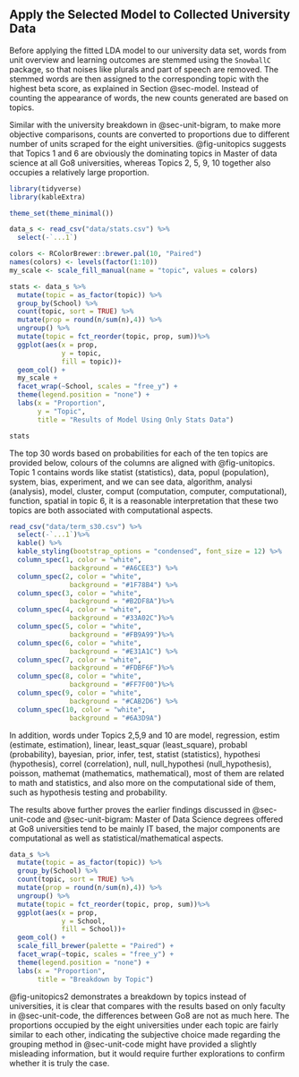 ## Apply the Selected Model to Collected University Data {#sec-unitopic}

Before applying the fitted LDA model to our university data set, words from unit overview and learning outcomes are stemmed using the `SnowballC` package, so that noises like plurals and part of speech are removed. The stemmed words are then assigned to the corresponding topic with the highest beta score, as explained in Section @sec-model. Instead of counting the appearance of words, the new counts generated are based on topics.

Similar with the university breakdown in @sec-unit-bigram, to make more objective comparisons, counts are converted to proportions due to different number of units scraped for the eight universities. @fig-unitopics suggests that Topics 1 and 6 are obviously the dominating topics in Master of data science at all Go8 universities, whereas Topics 2, 5, 9, 10 together also occupies a relatively large proportion. 

```r
library(tidyverse)
library(kableExtra)

theme_set(theme_minimal())

data_s <- read_csv("data/stats.csv") %>% 
  select(-`...1`)

colors <- RColorBrewer::brewer.pal(10, "Paired")
names(colors) <- levels(factor(1:10))
my_scale <- scale_fill_manual(name = "topic", values = colors)  

stats <- data_s %>% 
  mutate(topic = as_factor(topic)) %>% 
  group_by(School) %>% 
  count(topic, sort = TRUE) %>%
  mutate(prop = round(n/sum(n),4)) %>% 
  ungroup() %>% 
  mutate(topic = fct_reorder(topic, prop, sum))%>% 
  ggplot(aes(x = prop,
             y = topic,
             fill = topic))+
  geom_col() +
  my_scale +
  facet_wrap(~School, scales = "free_y") +
  theme(legend.position = "none") +
  labs(x = "Proportion",
       y = "Topic",
       title = "Results of Model Using Only Stats Data")
```


```r
stats
```

The top 30 words based on probabilities for each of the ten topics are provided below, colours of the columns are aligned with @fig-unitopics. Topic 1 contains words like statist (statistics), data, popul (population), system, bias, experiment, and we can see data, algorithm, analysi (analysis), model, cluster, comput (computation, computer, computational), function, spatial in topic 6, it is a reasonable interpretation that these two topics are both associated with computational aspects.

```r
read_csv("data/term_s30.csv") %>% 
  select(-`...1`)%>% 
  kable() %>% 
  kable_styling(bootstrap_options = "condensed", font_size = 12) %>% 
  column_spec(1, color = "white",
               background = "#A6CEE3") %>% 
  column_spec(2, color = "white",
               background = "#1F78B4") %>% 
  column_spec(3, color = "white",
               background = "#B2DF8A")%>% 
  column_spec(4, color = "white",
               background = "#33A02C")%>% 
  column_spec(5, color = "white",
               background = "#FB9A99")%>% 
  column_spec(6, color = "white",
               background = "#E31A1C") %>% 
  column_spec(7, color = "white",
               background = "#FDBF6F")%>% 
  column_spec(8, color = "white",
               background = "#FF7F00")%>% 
  column_spec(9, color = "white",
               background = "#CAB2D6") %>%
  column_spec(10, color = "white",
               background = "#6A3D9A")
```


In addition, words under Topics 2,5,9 and 10 are model, regression, estim (estimate, estimation), linear, least_squar (least_square), probabl (probability), bayesian, prior, infer, test, statist (statistics), hypothesi (hypothesis), correl (correlation), null, null_hypothesi (null_hypothesis), poisson, mathemat (mathematics, mathematical), most of them are related to math and statistics, and also more on the computational side of them, such as hypothesis testing and probability. 

The results above further proves the earlier findings discussed in @sec-unit-code and @sec-unit-bigram: Master of Data Science degrees offered at Go8 universities tend to be mainly IT based, the major components are computational as well as statistical/mathematical aspects. 

```r
data_s %>% 
  mutate(topic = as_factor(topic)) %>% 
  group_by(School) %>% 
  count(topic, sort = TRUE) %>%
  mutate(prop = round(n/sum(n),4)) %>% 
  ungroup() %>% 
  mutate(topic = fct_reorder(topic, prop, sum))%>% 
  ggplot(aes(x = prop,
             y = School,
             fill = School))+
  geom_col() +
  scale_fill_brewer(palette = "Paired") +
  facet_wrap(~topic, scales = "free_y") +
  theme(legend.position = "none") +
  labs(x = "Proportion",
       title = "Breakdown by Topic")
```


@fig-unitopics2 demonstrates a breakdown by topics instead of universities, it is clear that compares with the results based on only faculty in @sec-unit-code, the differences between Go8 are not as much here. The proportions occupied by the eight universities under each topic are fairly similar to each other, indicating the subjective choice made regarding the grouping method in @sec-unit-code might have provided a slightly misleading information, but it would require further explorations to confirm whether it is truly the case.
